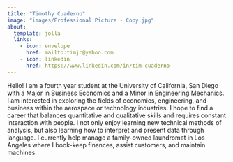 ```yaml
---
title: "Timothy Cuaderno"
image: "images/Professional Picture - Copy.jpg"
about:
  template: jolla
  links:
    - icon: envelope
      href: mailto:timjc@yahoo.com
    - icon: linkedin
      href: https://www.linkedin.com/in/tim-cuaderno
---
```


Hello! I am a fourth year student at the University of California, San Diego with a Major in Business Economics and a Minor in Engineering Mechanics. I am interested in exploring the fields of economics, engineering, and business within the aerospace or technology industries. I hope to find a career that balances quantitative and qualitative skills and requires constant interaction with people. I not only enjoy learning new technical methods of analysis, but also learning how to interpret and present data through language. I currently help manage a family-owned laundromat in Los Angeles where I book-keep finances, assist customers, and maintain machines.